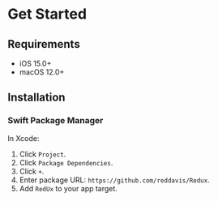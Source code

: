 # Get Started

## Requirements

- iOS 15.0+
- macOS 12.0+

## Installation

### Swift Package Manager

In Xcode:

1. Click `Project`.
2. Click `Package Dependencies`.
3. Click `+`.
4. Enter package URL: `https://github.com/reddavis/Redux`.
5. Add `RedUx` to your app target.
